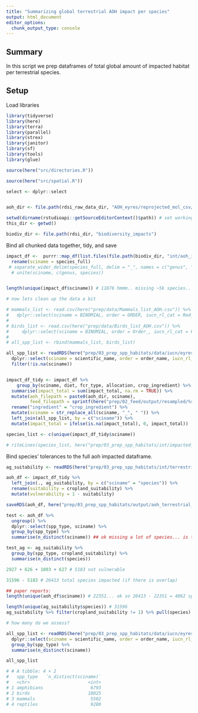 ```yaml
---
title: "Summarizing global terrestrial AOH impact per species"
output: html_document
editor_options: 
  chunk_output_type: console
---
```


## Summary

In this script we prep dataframes of total global amount of impacted habitat per terrestrial species.


## Setup

Load libraries

```r

library(tidyverse)
library(here)
library(terra)
library(parallel)
library(strex)
library(janitor)
library(sf)
library(tools)
library(glue)

source(here("src/directories.R"))

source(here("src/spatial.R"))

select <- dplyr::select


aoh_dir <- file.path(rdsi_raw_data_dir, "AOH_eyres/reprojected_mol_csv/")

setwd(dirname(rstudioapi::getSourceEditorContext()$path)) # set working directory to where this script is located
this_dir <- getwd()

biodiv_dir <- file.path(rdsi_dir, "biodiversity_impacts")

```

Bind all chunked data together, tidy, and save

```r

impact_df <-  purrr::map_df(list.files(file.path(biodiv_dir, "int/aoh_impacts_terrestrial/"), full.names = TRUE), readRDS) %>%
  rename(sciname = species_full)
 # separate_wider_delim(species_full, delim = "_", names = c("genus", "species", "bird_type"), too_few = "align_start") %>%
  # unite(sciname, c(genus, species))


length(unique(impact_df$sciname)) # 11876 hmmm.. missing ~5k species.. is this because they are unaffected species, and we only kept affected species? probably

# now lets clean up the data a bit 

# mammals_list <- read.csv(here("prep/data/Mammals_list_AOH.csv")) %>%
#   dplyr::select(sciname = BINOMIAL, order = ORDER, iucn_rl_cat = Red_List_Category_2019)
# 
# birds_list <- read.csv(here("prep/data/Birds_list_AOH.csv")) %>%
#     dplyr::select(sciname = BINOMIAL, order = Order_, iucn_rl_cat = F2019_Iucn_Red_List_Category)
# 
# all_spp_list <- rbind(mammals_list, birds_list)

all_spp_list <- readRDS(here("prep/03_prep_spp_habitats/data/iucn/eyres_iucn_spp.rds")) %>%
  dplyr::select(sciname = scientific_name, order = order_name, iucn_rl_cat = category) %>%
  filter(!is.na(sciname))


impact_df_tidy <- impact_df %>%
    group_by(sciname, diet, fcr_type, allocation, crop_ingredient) %>%
  summarise(impact_total = sum(impact_total, na.rm = TRUE)) %>%
  mutate(aoh_filepath = paste0(aoh_dir, sciname), 
         feed_filepath = sprintf(here("prep/02_feed/output/resampled/%s/%s/%s_%s_A.tif"), diet, fcr_type, crop_ingredient, allocation)) %>%
  rename("ingredient" = "crop_ingredient") %>%
  mutate(sciname = str_replace_all(sciname, "_", " ")) %>%
  left_join(all_spp_list, by = c("sciname")) %>%
  mutate(impact_total = ifelse(is.na(impact_total), 0, impact_total))

species_list <- c(unique(impact_df_tidy$sciname))

# riteLines(species_list, here("prep/03_prep_spp_habitats/int/impacted_species_list.txt"))


```


Bind species' tolerances to the full aoh impacted dataframe. 

```r
ag_suitability <- readRDS(here("prep/03_prep_spp_habitats/int/terrestrial_spp_habitat_suitability.rds"))

aoh_df <- impact_df_tidy %>%
  left_join(., ag_suitability, by = c("sciname" = "species")) %>%
  rename(suitability = cropland_suitability) %>%
  mutate(vulnerability = 1 - suitability)

saveRDS(aoh_df, here("prep/03_prep_spp_habitats/output/aoh_terrestrial_mammals_birds_impact.rds")) # save as rds to save space

test <- aoh_df %>%
  ungroup() %>%
  dplyr::select(spp_type, sciname) %>%
  group_by(spp_type) %>%
  summarise(n_distinct(sciname)) ## ok missing a lot of species... is this because they aren't vulnerable? 

test_ag <- ag_suitability %>% 
  group_by(spp_type, cropland_suitability) %>%
  summarise(n_distinct(species))

2927 + 626 + 1003 + 627 # 5183 not vulnerable

31596 - 5183 # 26413 total species impacted (if there is overlap) 

## paper reports: 
length(unique(aoh_df$sciname)) # 22351... ok so 26413 - 22351 = 4062 species do not have any overlap.. that's possible. Many weren't reprojected, as their habitats were too small. 

length(unique(ag_suitability$species)) # 31596
ag_suitability %>% filter(cropland_suitability != 1) %>% pull(species) %>% unique() %>% length() # 26413

# how many do we assess? 

all_spp_list <- readRDS(here("prep/03_prep_spp_habitats/data/iucn/eyres_iucn_spp.rds")) %>%
  dplyr::select(sciname = scientific_name, order = order_name, iucn_rl_cat = category, spp_type) %>%
  group_by(spp_type) %>%
  summarise(n_distinct(sciname))

all_spp_list

# # A tibble: 4 × 2
#   spp_type   `n_distinct(sciname)`
#   <chr>                      <int>
# 1 amphibians                  6793
# 2 birds                      10025
# 3 mammals                     5502
# 4 reptiles                    9280

```

  